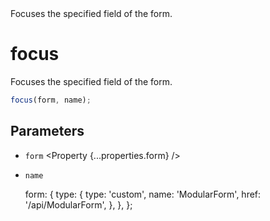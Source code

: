 
<Title>focus</Title>
<Description>Focuses the specified field of the form.</Description>

# focus

Focuses the specified field of the form.

```ts
focus(form, name);
```

## Parameters

- `form` <Property {...properties.form} />
- `name` <Property type="string" />

  form: {
    type: {
      type: 'custom',
      name: 'ModularForm',
      href: '/api/ModularForm',
    },
  },
};
